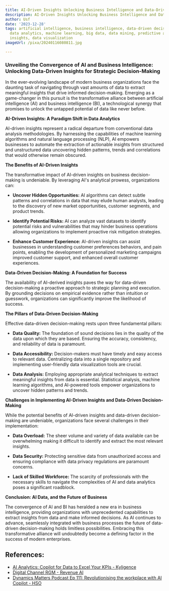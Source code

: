```yaml
---
title: AI-Driven Insights Unlocking Business Intelligence and Data-Driven Decision-Making
description: AI-Driven Insights Unlocking Business Intelligence and Data-Driven Decision-Making
author: Usf
date: '2023-12-28'
tags: artificial intelligence, business intelligence, data-driven decision-making,
  data analytics, machine learning, big data, data mining, predictive analytics, business
  insights, data visualization
imageUrl: /pixa/20240116080811.jpg

---
```

###  Unveiling the  Convergence of AI  and Business Intelligence: Unlocking Data-Driven Insights for Strategic Decision-Making

In the ever-evolving landscape of modern business organizations face the daunting task of navigating through vast amounts  of data to extract meaningful insights that drive informed decision-making.  Emerging as a game-changer in this pursuit is the transformative  alliance between  artificial  intelligence (AI) and business intelligence (BI), a technological synergy that promises to unlock the untapped potential of data like  never before.

**AI-Driven Insights: A Paradigm Shift in Data Analytics**

AI-driven insights represent a radical departure from conventional data analysis methodologies. By harnessing the capabilities of machine learning algorithms and natural language processing (NLP), AI empowers businesses to automate the extraction of actionable insights from structured and  unstructured data uncovering hidden patterns, trends and correlations that would otherwise remain obscured.

**The Benefits  of AI-Driven Insights**

The transformative impact  of  AI-driven insights  on business decision-making is undeniable. By leveraging AI's analytical  prowess, organizations can:

- **Uncover Hidden Opportunities:** AI algorithms can detect subtle  patterns and correlations in data  that may elude human analysts, leading to the discovery of new market  opportunities, customer segments,  and  product trends.

- **Identify  Potential Risks:** AI can analyze vast datasets to identify potential risks and vulnerabilities that may hinder business operations allowing organizations to implement proactive risk mitigation strategies.

-  **Enhance Customer Experience:** AI-driven insights can assist businesses in understanding customer preferences  behaviors,  and pain points, enabling the development of personalized marketing campaigns improved customer support, and enhanced overall customer experiences.

**Data-Driven Decision-Making: A Foundation for Success**

The availability of  AI-derived insights paves the  way for data-driven decision-making a proactive approach to strategic planning and execution. By grounding decisions on  empirical evidence rather than intuition or guesswork, organizations can significantly improve the likelihood of success.

**The Pillars of  Data-Driven Decision-Making**

Effective data-driven decision-making rests  upon three fundamental pillars:

- **Data Quality:** The foundation of sound decisions lies in the quality of  the data upon which they are based. Ensuring the accuracy, consistency, and reliability of  data is paramount.

- **Data  Accessibility:** Decision-makers  must have timely and easy access to relevant data. Centralizing data  into a single repository  and implementing user-friendly data visualization tools are crucial.

- **Data Analysis:**  Employing appropriate analytical techniques to extract  meaningful insights from data  is essential. Statistical analysis, machine learning algorithms, and AI-powered tools empower organizations to uncover hidden patterns and trends.

**Challenges in Implementing AI-Driven Insights and  Data-Driven Decision-Making**

While the potential benefits of  AI-driven insights and data-driven decision-making are undeniable, organizations face several challenges in their implementation:

- **Data Overload:** The sheer volume and variety of data available can be overwhelming making it difficult to identify and extract the most relevant insights.

- **Data  Security:** Protecting  sensitive data from unauthorized access and ensuring compliance with data privacy regulations are  paramount concerns.

- **Lack of Skilled Workforce:** The scarcity of  professionals with the necessary skills to navigate the complexities of AI and data analytics poses a significant roadblock.

**Conclusion: AI Data, and the Future  of Business**

The convergence  of AI and BI has  heralded a new  era  in business intelligence, providing organizations with  unprecedented capabilities to extract insights from data and make informed decisions. As  AI continues to advance, seamlessly integrated with  business processes the future of data-driven decision-making holds limitless possibilities. Embracing this transformative alliance will undoubtedly become a defining factor in the  success of modern enterprises.

## References:
- [AI Analytics: Copilot for Data to Excel Your KPIs - Kyligence](https://kyligence.io/copilot/)
- [Digital Channel RGM - Revenue AI](https://revenue.ai/solutions/digital-channel-rgm/)
- [Dynamics Matters Podcast Ep 111: Revolutionising the workplace with AI Copilot - HSO](https://www.hso.com/podcast/dynamics-matters-podcast-ep-111-revolutionising-the-workplace-with-ai-copilot)
